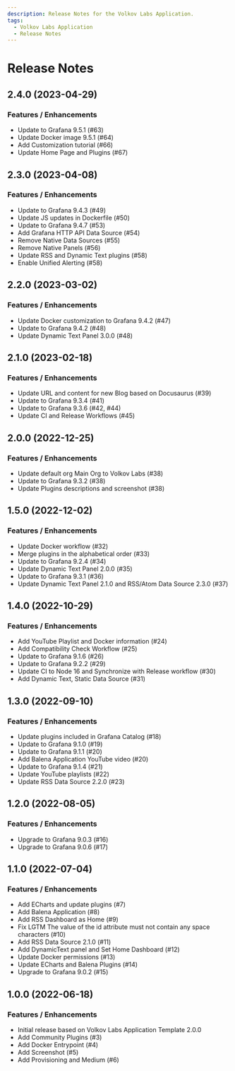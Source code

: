 ```yaml
---
description: Release Notes for the Volkov Labs Application.
tags:
  - Volkov Labs Application
  - Release Notes
---
```


# Release Notes

## 2.4.0 (2023-04-29)

### Features / Enhancements

- Update to Grafana 9.5.1 (#63)
- Update Docker image 9.5.1 (#64)
- Add Customization tutorial (#66)
- Update Home Page and Plugins (#67)

## 2.3.0 (2023-04-08)

### Features / Enhancements

- Update to Grafana 9.4.3 (#49)
- Update JS updates in Dockerfile (#50)
- Update to Grafana 9.4.7 (#53)
- Add Grafana HTTP API Data Source (#54)
- Remove Native Data Sources (#55)
- Remove Native Panels (#56)
- Update RSS and Dynamic Text plugins (#58)
- Enable Unified Alerting (#58)

## 2.2.0 (2023-03-02)

### Features / Enhancements

- Update Docker customization to Grafana 9.4.2 (#47)
- Update to Grafana 9.4.2 (#48)
- Update Dynamic Text Panel 3.0.0 (#48)

## 2.1.0 (2023-02-18)

### Features / Enhancements

- Update URL and content for new Blog based on Docusaurus (#39)
- Update to Grafana 9.3.4 (#41)
- Update to Grafana 9.3.6 (#42, #44)
- Update CI and Release Workflows (#45)

## 2.0.0 (2022-12-25)

### Features / Enhancements

- Update default org Main Org to Volkov Labs (#38)
- Update to Grafana 9.3.2 (#38)
- Update Plugins descriptions and screenshot (#38)

## 1.5.0 (2022-12-02)

### Features / Enhancements

- Update Docker workflow (#32)
- Merge plugins in the alphabetical order (#33)
- Update to Grafana 9.2.4 (#34)
- Update Dynamic Text Panel 2.0.0 (#35)
- Update to Grafana 9.3.1 (#36)
- Update Dynamic Text Panel 2.1.0 and RSS/Atom Data Source 2.3.0 (#37)

## 1.4.0 (2022-10-29)

### Features / Enhancements

- Add YouTube Playlist and Docker information (#24)
- Add Compatibility Check Workflow (#25)
- Update to Grafana 9.1.6 (#26)
- Update to Grafana 9.2.2 (#29)
- Update CI to Node 16 and Synchronize with Release workflow (#30)
- Add Dynamic Text, Static Data Source (#31)

## 1.3.0 (2022-09-10)

### Features / Enhancements

- Update plugins included in Grafana Catalog (#18)
- Update to Grafana 9.1.0 (#19)
- Update to Grafana 9.1.1 (#20)
- Add Balena Application YouTube video (#20)
- Update to Grafana 9.1.4 (#21)
- Update YouTube playlists (#22)
- Update RSS Data Source 2.2.0 (#23)

## 1.2.0 (2022-08-05)

### Features / Enhancements

- Upgrade to Grafana 9.0.3 (#16)
- Upgrade to Grafana 9.0.6 (#17)

## 1.1.0 (2022-07-04)

### Features / Enhancements

- Add ECharts and update plugins (#7)
- Add Balena Application (#8)
- Add RSS Dashboard as Home (#9)
- Fix LGTM The value of the id attribute must not contain any space characters (#10)
- Add RSS Data Source 2.1.0 (#11)
- Add DynamicText panel and Set Home Dashboard (#12)
- Update Docker permissions (#13)
- Update ECharts and Balena Plugins (#14)
- Upgrade to Grafana 9.0.2 (#15)

## 1.0.0 (2022-06-18)

### Features / Enhancements

- Initial release based on Volkov Labs Application Template 2.0.0
- Add Community Plugins (#3)
- Add Docker Entrypoint (#4)
- Add Screenshot (#5)
- Add Provisioning and Medium (#6)
